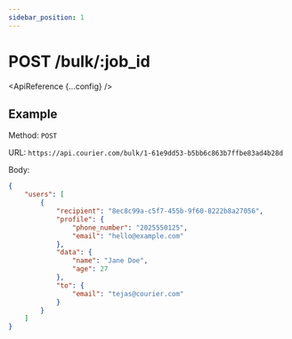 ```yaml
---
sidebar_position: 1
---
```



# POST /bulk/:job_id

<ApiReference {...config} />

## Example

Method: `POST`

URL: `https://api.courier.com/bulk/1-61e9dd53-b5bb6c863b7ffbe83ad4b28d`

Body:
​
```json
{
    "users": [
        {
            "recipient": "8ec8c99a-c5f7-455b-9f60-8222b8a27056",
            "profile": {
                "phone_number": "2025550125",
                "email": "hello@example.com"
            },
            "data": {
                "name": "Jane Doe",
                "age": 27
            },
            "to": {
                "email": "tejas@courier.com"
            }
        }
    ]
}
```
